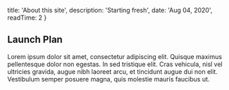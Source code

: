 
  title: 'About this site',
  description: 'Starting fresh',
  date: 'Aug 04, 2020',
  readTime: 2
}


## Launch Plan

Lorem ipsum dolor sit amet, consectetur adipiscing elit. Quisque maximus pellentesque dolor non egestas. In sed tristique elit. Cras vehicula, nisl vel ultricies gravida, augue nibh laoreet arcu, et tincidunt augue dui non elit. Vestibulum semper posuere magna, quis molestie mauris faucibus ut.
